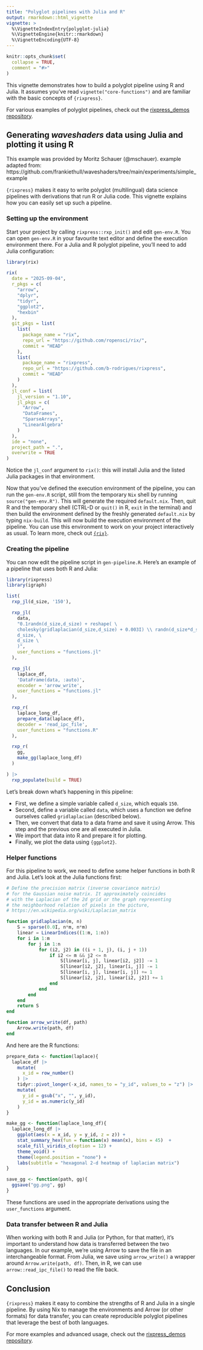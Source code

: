 ```yaml
---
title: "Polyglot pipelines with Julia and R"
output: rmarkdown::html_vignette
vignette: >
  %\VignetteIndexEntry{polyglot-julia}
  %\VignetteEngine{knitr::rmarkdown}
  %\VignetteEncoding{UTF-8}
---
```


```r
knitr::opts_chunk$set(
  collapse = TRUE,
  comment = "#>"
)
```

This vignette demonstrates how to build a polyglot pipeline using R and Julia.
It assumes you've read `vignette("core-functions")` and are familiar with the
basic concepts of `{rixpress}`.

For various examples of polyglot pipelines, check out the [rixpress_demos
repository](https://github.com/b-rodrigues/rixpress_demos/).

## Generating *waveshaders* data using Julia and plotting it using R

This example was provided by Moritz Schauer (@mschauer).
example adapted from: https://github.com/frankiethull/waveshaders/tree/main/experiments/simple_example

`{rixpress}` makes it easy to write polyglot (multilingual) data science
pipelines with derivations that run R or Julia code. This vignette explains how
you can easily set up such a pipeline.

### Setting up the environment

Start your project by calling `rixpress::rxp_init()` and edit `gen-env.R`.
You can open `gen-env.R` in your favourite text editor and define the execution
environment there. For a Julia and R polyglot pipeline, you'll need to add Julia
configuration:

```r
library(rix)

rix(
  date = "2025-09-04",
  r_pkgs = c(
    "arrow",
    "dplyr",
    "tidyr",
    "ggplot2",
    "hexbin"
  ),
  git_pkgs = list(
    list(
      package_name = "rix",
      repo_url = "https://github.com/ropensci/rix/",
      commit = "HEAD"
    ),
    list(
      package_name = "rixpress",
      repo_url = "https://github.com/b-rodrigues/rixpress",
      commit = "HEAD"
    )
  ),
  jl_conf = list(
    jl_version = "1.10",
    jl_pkgs = c(
      "Arrow",
      "DataFrames",
      "SparseArrays",
      "LinearAlgebra"
    )
  ),
  ide = "none",
  project_path = ".",
  overwrite = TRUE
)
```

Notice the `jl_conf` argument to `rix()`: this will install Julia and the listed
Julia packages in that environment.

Now that you've defined the execution environment of the pipeline, you can run
the `gen-env.R` script, still from the temporary `Nix` shell by running
`source("gen-env.R")`. This will generate the required `default.nix`. Then, quit
R and the temporary shell (CTRL-D or `quit()` in R, `exit` in the terminal) and
then build the environment defined by the freshly generated `default.nix` by
typing `nix-build`. This will now build the execution environment of the
pipeline. You can use this environment to work on your project interactively as
usual. To learn more, check out [`{rix}`](https://docs.ropensci.org/rix/).

### Creating the pipeline

You can now edit the pipeline script in `gen-pipeline.R`. Here's an example of a
pipeline that uses both R and Julia:

```r
library(rixpress)
library(igraph)

list(
  rxp_jl(d_size, '150'),

  rxp_jl(
    data,
    "0.1randn(d_size,d_size) + reshape( \
    cholesky(gridlaplacian(d_size,d_size) + 0.003I) \\ randn(d_size*d_size), \
    d_size, \
    d_size \
    )",
    user_functions = "functions.jl"
  ),

  rxp_jl(
    laplace_df,
    'DataFrame(data, :auto)',
    encoder = 'arrow_write',
    user_functions = "functions.jl"
  ),

  rxp_r(
    laplace_long_df,
    prepare_data(laplace_df),
    decoder = 'read_ipc_file',
    user_functions = "functions.R"
  ),

  rxp_r(
    gg,
    make_gg(laplace_long_df)
  )

) |>
  rxp_populate(build = TRUE)
```

Let's break down what's happening in this pipeline:

- First, we define a simple variable called `d_size`, which equals `150`.
- Second, define a variable called `data`, which uses a function we define
  ourselves called `gridlaplacian` (described below).
- Then, we convert that data to a data frame and save it using Arrow. This step
  and the previous one are all executed in Julia.
- We import that data into R and prepare it for plotting.
- Finally, we plot the data using `{ggplot2}`.

### Helper functions

For this pipeline to work, we need to define some helper functions in both R and
Julia. Let's look at the Julia functions first:

```julia
# Define the precision matrix (inverse covariance matrix)
# for the Gaussian noise matrix. It approximately coincides
# with the Laplacian of the 2d grid or the graph representing
# the neighborhood relation of pixels in the picture,
# https://en.wikipedia.org/wiki/Laplacian_matrix

function gridlaplacian(m, n)
    S = sparse(0.0I, n*m, n*m)
    linear = LinearIndices((1:m, 1:n))
    for i in 1:m
        for j in 1:n
            for (i2, j2) in ((i + 1, j), (i, j + 1))
                if i2 <= m && j2 <= n
                    S[linear[i, j], linear[i2, j2]] -= 1
                    S[linear[i2, j2], linear[i, j]] -= 1
                    S[linear[i, j], linear[i, j]] += 1
                    S[linear[i2, j2], linear[i2, j2]] += 1
                end
            end
        end
    end
    return S
end

function arrow_write(df, path)
    Arrow.write(path, df)
end
```

And here are the R functions:

```r
prepare_data <- function(laplace){
  laplace_df |>
    mutate(
      x_id = row_number()
    ) |>
    tidyr::pivot_longer(-x_id, names_to = "y_id", values_to = "z") |>
    mutate(
      y_id = gsub("x", "", y_id),
      y_id = as.numeric(y_id)
    )
}

make_gg <- function(laplace_long_df){
  laplace_long_df |>
    ggplot(aes(x = x_id, y = y_id, z = z)) +
    stat_summary_hex(fun = function(x) mean(x), bins = 45)  +
    scale_fill_viridis_c(option = 12) +
    theme_void() +
    theme(legend.position = "none") +
    labs(subtitle = "hexagonal 2-d heatmap of laplacian matrix")
}

save_gg <- function(path, gg){
  ggsave("gg.png", gg)
}
```

These functions are used in the appropriate derivations using the
`user_functions` argument.

### Data transfer between R and Julia

When working with both R and Julia (or Python, for that matter), it's important
to understand how data is transferred between the two languages. In our example,
we're using Arrow to save the file in an interchangeable format. From Julia, we
save using `arrow_write()` a wrapper around `Arrow.write(path, df)`. Then, in R,
we can use `arrow::read_ipc_file()` to read the file back.

## Conclusion

`{rixpress}` makes it easy to combine the strengths of R and Julia in a single
pipeline. By using Nix to manage the environments and Arrow (or other formats)
for data transfer, you can create reproducible polyglot pipelines that leverage
the best of both languages.

For more examples and advanced usage, check out the [rixpress_demos repository](https://github.com/b-rodrigues/rixpress_demos).
